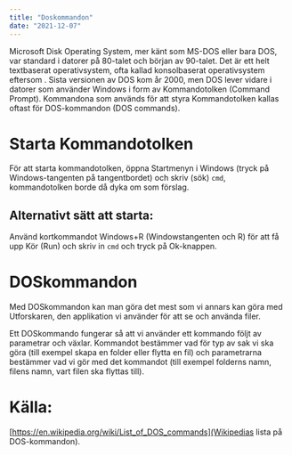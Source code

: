 ```yaml
---
title: "Doskommandon"
date: "2021-12-07"
---
```


Microsoft Disk Operating System, mer känt som MS-DOS eller bara DOS, var standard i datorer på 80-talet och början av 90-talet. Det är ett helt textbaserat operativsystem, ofta kallad konsolbaserat operativsystem eftersom . Sista versionen av DOS kom år 2000, men DOS lever vidare i datorer som använder Windows i form av Kommandotolken (Command Prompt). Kommandona som används för att styra Kommandotolken kallas oftast för DOS-kommandon (DOS commands).

# Starta Kommandotolken

För att starta kommandotolken, öppna Startmenyn i Windows (tryck på Windows-tangenten på tangentbordet) och skriv (sök) `cmd`, kommandotolken borde då dyka om som förslag.

## Alternativt sätt att starta:

Använd kortkommandot Windows+R (Windowstangenten och R) för att få upp Kör (Run) och skriv in `cmd` och tryck på Ok-knappen.

# DOSkommandon

Med DOSkommandon kan man göra det mest som vi annars kan göra med Utforskaren, den applikation vi använder för att se och använda filer.

Ett DOSkommando fungerar så att vi använder ett kommando följt av parametrar och växlar.
Kommandot bestämmer vad för typ av sak vi ska göra (till exempel skapa en folder eller flytta en fil) och parametrarna bestämmer vad vi gör med det kommandot (till exempel folderns namn, filens namn, vart filen ska flyttas till).

# Källa:

[https://en.wikipedia.org/wiki/List_of_DOS_commands](Wikipedias lista på DOS-kommandon).
